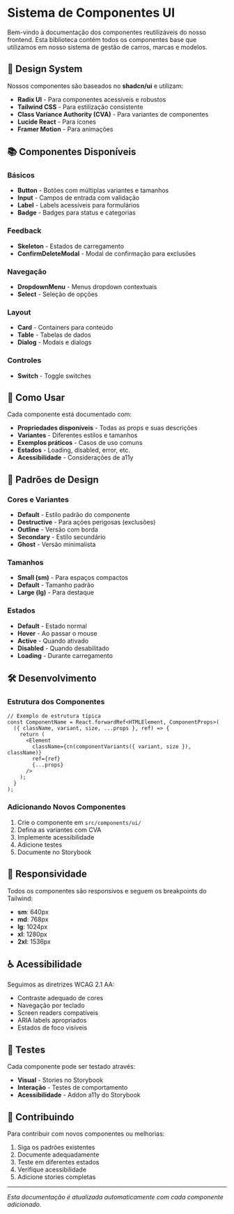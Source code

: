 # Sistema de Componentes UI

Bem-vindo à documentação dos componentes reutilizáveis do nosso frontend. Esta biblioteca contém todos os componentes base que utilizamos em nosso sistema de gestão de carros, marcas e modelos.

## 🎨 Design System

Nossos componentes são baseados no **shadcn/ui** e utilizam:

- **Radix UI** - Para componentes acessíveis e robustos
- **Tailwind CSS** - Para estilização consistente
- **Class Variance Authority (CVA)** - Para variantes de componentes
- **Lucide React** - Para ícones
- **Framer Motion** - Para animações

## 📚 Componentes Disponíveis

### Básicos

- **Button** - Botões com múltiplas variantes e tamanhos
- **Input** - Campos de entrada com validação
- **Label** - Labels acessíveis para formulários
- **Badge** - Badges para status e categorias

### Feedback

- **Skeleton** - Estados de carregamento
- **ConfirmDeleteModal** - Modal de confirmação para exclusões

### Navegação

- **DropdownMenu** - Menus dropdown contextuais
- **Select** - Seleção de opções

### Layout

- **Card** - Containers para conteúdo
- **Table** - Tabelas de dados
- **Dialog** - Modais e dialogs

### Controles

- **Switch** - Toggle switches

## 🚀 Como Usar

Cada componente está documentado com:

- **Propriedades disponíveis** - Todas as props e suas descrições
- **Variantes** - Diferentes estilos e tamanhos
- **Exemplos práticos** - Casos de uso comuns
- **Estados** - Loading, disabled, error, etc.
- **Acessibilidade** - Considerações de a11y

## 🎯 Padrões de Design

### Cores e Variantes

- **Default** - Estilo padrão do componente
- **Destructive** - Para ações perigosas (exclusões)
- **Outline** - Versão com borda
- **Secondary** - Estilo secundário
- **Ghost** - Versão minimalista

### Tamanhos

- **Small (sm)** - Para espaços compactos
- **Default** - Tamanho padrão
- **Large (lg)** - Para destaque

### Estados

- **Default** - Estado normal
- **Hover** - Ao passar o mouse
- **Active** - Quando ativado
- **Disabled** - Quando desabilitado
- **Loading** - Durante carregamento

## 🛠️ Desenvolvimento

### Estrutura dos Componentes

```tsx
// Exemplo de estrutura típica
const ComponentName = React.forwardRef<HTMLElement, ComponentProps>(
  ({ className, variant, size, ...props }, ref) => {
    return (
      <Element
        className={cn(componentVariants({ variant, size }), className)}
        ref={ref}
        {...props}
      />
    );
  }
);
```

### Adicionando Novos Componentes

1. Crie o componente em `src/components/ui/`
2. Defina as variantes com CVA
3. Implemente acessibilidade
4. Adicione testes
5. Documente no Storybook

## 📱 Responsividade

Todos os componentes são responsivos e seguem os breakpoints do Tailwind:

- **sm**: 640px
- **md**: 768px
- **lg**: 1024px
- **xl**: 1280px
- **2xl**: 1536px

## ♿ Acessibilidade

Seguimos as diretrizes WCAG 2.1 AA:

- Contraste adequado de cores
- Navegação por teclado
- Screen readers compatíveis
- ARIA labels apropriados
- Estados de foco visíveis

## 🧪 Testes

Cada componente pode ser testado através:

- **Visual** - Stories no Storybook
- **Interação** - Testes de comportamento
- **Acessibilidade** - Addon a11y do Storybook

## 🤝 Contribuindo

Para contribuir com novos componentes ou melhorias:

1. Siga os padrões existentes
2. Documente adequadamente
3. Teste em diferentes estados
4. Verifique acessibilidade
5. Adicione stories completas

---

_Esta documentação é atualizada automaticamente com cada componente adicionado._
